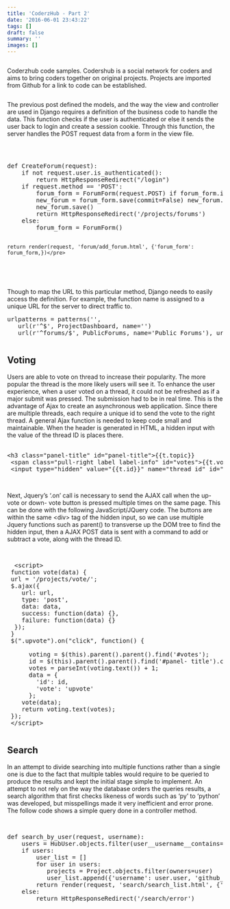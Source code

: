 ```yaml
---
title: 'CoderzHub - Part 2'
date: '2016-06-01 23:43:22'
tags: []
draft: false
summary: ''
images: []
---
```


<div class="layoutArea">
<div class="column">

Coderzhub code samples. <span class="s1">Codershub is a social network for coders and aims to bring coders together on original projects. Projects are imported from Github for a link to code can be established. </span>

</div>
</div>
<div class="layoutArea">
<div class="column">

The previous post defined the models, and the way the view and controller are used in Django requires a definition of the business code to handle the data. This function checks if the user is authenticated or else it sends the user back to login and create a session cookie. Through this function, the server handles the POST request data from a form in the view file.

&nbsp;
<div class="page" title="Page 8">
<div class="section">
<div class="layoutArea">
<div class="column">
<pre>def CreateForum(request):
    if not request.user.is_authenticated():
        return HttpResponseRedirect("/login")
    if request.method == 'POST':
        forum_form = ForumForm(request.POST) if forum_form.is_valid():
        new_forum = forum_form.save(commit=False) new_forum.public = True
        new_forum.save()
        return HttpResponseRedirect('/projects/forums')
    else:
        forum_form = ForumForm()
    
    return render(request, 'forum/add_forum.html', {'forum_form': forum_form,})</pre>
</div>
</div>
</div>
</div>
&nbsp;
<div class="page" title="Page 8">
<div class="section">
<div class="layoutArea">
<div class="column">

Though to map the URL to this particular method, Django needs to easily access the definition. For example, the function name is assigned to a unique URL for the server to direct traffic to.
<pre>urlpatterns = patterns('',
   url(r'^$', ProjectDashboard, name='')
   url(r'^forums/$', PublicForums, name='Public Forums'), url(r'^create/forum/$', CreateForum, name='Create Forum'),</pre>
</div>
</div>
</div>
</div>
<div class="page" title="Page 8">
<div class="section">
<div class="layoutArea">
<div class="column">
<div class="page" title="Page 9">
<div class="section">
<div class="layoutArea">
<div class="column">
<h2><strong>Voting</strong></h2>
Users are able to vote on thread to increase their popularity. The more popular the thread is the more likely users will see it. To enhance the user experience, when a user voted on a thread, it could not be refreshed as if a major submit was pressed. The submission had to be in real time. This is the advantage of Ajax to create an asynchronous web application. Since there are multiple threads, each require a unique id to send the vote to the right thread. A general Ajax function is needed to keep code small and maintainable. When the header is generated in HTML, a hidden input with the value of the thread ID is places there.

</div>
</div>
</div>
</div>
&nbsp;
<div class="page" title="Page 10">
<div class="section">
<div class="layoutArea">
<div class="column">
<pre>&lt;h3 class="panel-title" id="panel-title"&gt;{{t.topic}}
 &lt;span class="pull-right label label-info" id="votes"&gt;{{t.votes}}&lt;/span&gt;
 &lt;input type="hidden" value="{{t.id}}" name="thread_id" id="thread_id" /&gt;&lt;/h3&gt;</pre>
</div>
</div>
</div>
</div>
&nbsp;
<div class="page" title="Page 10">
<div class="section">
<div class="layoutArea">
<div class="column">

Next, Jquery’s ‘.on’ call is necessary to send the AJAX call when the up-vote or down- vote button is pressed multiple times on the same page. This can be done with the following JavaScript/JQuery code. The buttons are within the same &lt;div&gt; tag of the hidden input, so we can use multiple Jquery functions such as parent() to transverse up the DOM tree to find the hidden input, then a AJAX POST data is sent with a command to add or subtract a vote, along with the thread ID.

&nbsp;
<pre>  &lt;script&gt;
 function vote(data) {
 url = '/projects/vote/';
 $.ajax({
    url: url,
    type: 'post',
    data: data,
    success: function(data) {},
    failure: function(data) {}
  });
 }
 $(".upvote").on("click", function() {

      voting = $(this).parent().parent().find('#votes');
      id = $(this).parent().parent().find('#panel- title').children('input:hidden').val();
      votes = parseInt(voting.text()) + 1;
      data = {
        'id': id,
        'vote': 'upvote'
      };
    vote(data);
    return voting.text(votes);
 });
 &lt;/script&gt;</pre>
</div>
</div>
</div>
</div>
<h2 class="p1"><span class="s1"><strong>Search</strong></span></h2>
<p class="p3"><span class="s1">In an attempt to divide searching into multiple functions rather than a single one is due to the fact that multiple tables would require to be queried to produce the results and kept the initial stage simple to implement. An attempt to not rely on the way the database orders the queries results, a search algorithm that first checks likeness of words such as ‘py’ to ‘python’ was developed, but misspellings made it very inefficient and error prone. The follow code shows a simple query done in a controller method.</span></p>
&nbsp;
<pre class="p1"><span class="s1">def search_by_user(request, username):
</span><span class="s1"><span class="Apple-converted-space">    </span>users = HubUser.objects.filter(user__username__contains=username)
</span><span class="s1"><span class="Apple-converted-space">    </span>if users:
</span><span class="s1"><span class="Apple-converted-space">        </span>user_list = []
</span><span class="s1"><span class="Apple-converted-space">        </span>for user in users:
</span><span class="s1"><span class="Apple-converted-space">           </span>projects = Project.objects.filter(owners=user)</span><span class="s1"><span class="Apple-converted-space">            
</span>           user_list.append({'username': user.user, 'github_name': user.github, </span><span class="s1">'project_count': projects.count()})
</span><span class="s1"><span class="Apple-converted-space">        </span>return render(request, 'search/search_list.html', {'user_name': username,</span><span class="s1"><span class="Apple-converted-space">                                                </span>'user_list': user_list})
</span><span class="s1"><span class="Apple-converted-space">    </span>else:
</span><span class="s1"><span class="Apple-converted-space">        </span>return HttpResponseRedirect('/search/error')</span></pre>
</div>
</div>
</div>
</div>
</div>
</div>